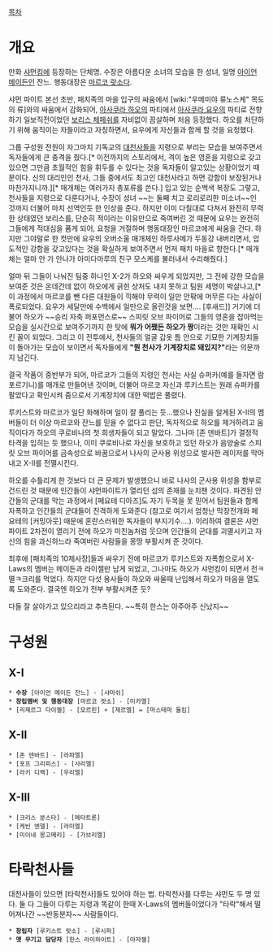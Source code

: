 [[목차]]

= 개요 =
만화 [[샤먼킹]]에 등장하는 단체명. 수장은 아름다운 소녀의 모습을 한 성녀, 일명 [[아이언 메이든]]인 잔느. 행동대장은 [[마르코 랏소]]다.

샤먼 파이트 본선 초반, 패치족의 마을 입구의 싸움에서 [wiki:"우메미야 류노스케" 목도의 류]와의 싸움에서 감화되어, [[아사쿠라 하오]]의 파티에서 [[아사쿠라 요우]]의 파티로 전향하기 일보직전이었던 [[보리스 체페쉬]]를 자비없이 끔살하며 처음 등장했다. 하오를 처단하기 위해 움직이는 자들이라고 자칭하면서, 요우에게 자신들과 함께 할 것을 요청했다.

그룹 구성원 전원이 자그마치 기독교의 [[대천사]]들을 지령으로 부리는 모습을 보여주면서 독자들에게 큰 충격을 줬다.[* 이전까지의 스토리에서, 격이 높은 영혼을 지령으로 갖고있으면 그만큼 초월적인 힘을 휘두를 수 있다는 것을 독자들이 알고있는 상황이었기 때문이다. 신의 대리인인 천사, 그들 중에서도 최고인 대천사라고 하면 강함이 보장된거나 마찬가지니까.][* 매개체는 여러가지 총포류를 쓴다.] 입고 있는 순백색 복장도 그렇고, 천사들을 지령으로 다룬다거나, 수장이 성녀 ~~는 둘째 치고 로리로리한 미소녀~~인 것까지 더불어 마치 선역인듯 한 인상을 준다. 하지만 이미 다칠대로 다쳐서 완전히 무력한 상태였던 보리스를, 단순히 적이라는 이유만으로 죽여버린 것 때문에 요우는 완전히 그들에게 적대심을 품게 되어, 요청을 거절하며 행동대장인 마르코에게 싸움을 건다. 하지만 그야말로 한 컷만에 요우의 오버소울 매개체인 하루사메가 두동강 내버리면서, 압도적인 강함을 갖고있다는 것을 확실하게 보여주면서 먼저 패치 마을로 향한다.[* 매개체는 얼마 안 가 안나가 아미다마루의 친구 모스케를 불러내서 수리해줬다.]

얼마 뒤 그들이 나눠진 팀중 하나인 X-2가 하오와 싸우게 되었지만, 그 전에 강한 모습을 보여준 것은 온데간데 없이 하오에게 긁힌 상처도 내지 못하고 팀원 세명이 박살나고,[* 이 과정에서 마르코를 뺀 다른 대원들이 끽해야 무력이 일만 안팎에 머무른 다는 사실이 폭로되었다. 요우가 세달만에 수백에서 일만으로 올린것을 보면…. [후새드]] 거기에 더불어 하오가 ~~승리 자축 퍼포먼스로~~ 스피릿 오브 파이어로 그들의 영혼을 잡아먹는 모습을 실시간으로 보여주기까지 한 탓에 '''뭐가 어쨌든 하오가 짱'''이라는 것만 재확인 시킨 꼴이 되었다. 그리고 이 전투에서, 천사들의 얼굴 갑옷 틈 안으로 기묘한 기계장치들이 돌아가는 모습이 보이면서 독자들에게 '''"뭔 천사가 기계장치로 돼있지?"'''라는 의문까지 남긴다.

결국 작품이 중반부가 되어, 마르코가 그들의 지령인 천사는 사실 슈퍼카(예를 들자면 람포르기니)를 매개로 만들어낸 것이며, 더불어 마르코 자신과 루키스트는 원래 슈퍼카를 팔았다고 확인시켜 줌으로서 기계장치에 대한 떡밥은 풀렸다.

루키스트와 마르코가 일단 화해하며 일이 잘 풀리는 듯...했으나 진실을 알게된 X-II의 멤버들이 더 이상 마르코와 잔느를 믿을 수 없다고 판단, 독자적으로 하오를 제거하려고 움직이다가 하오의 쿠로비나의 첫 희생자들이 되고 말았다. 그나마 [존 덴바트]가 결정적 타격을 입히는 듯 했으나, 이미 쿠로비나로 자신을 보호하고 있던 하오가 음양술로 스피릿 오브 파이어를 금속성으로 바꿈으로서 나사의 군사용 위성으로 발사한 레이저를 막아내고 X-II를 전멸시킨다.

하오를 수틀리게 한 것보다 더 큰 문제가 발생했으니 바로 나사의 군사용 위성을 함부로 건드린 것 때문에 인간들이 샤먼파이트가 열리던 섬의 존재를 눈치챈 것이다. 파견된 안간들의 군대를 막는 과정에서 [페요테 디아즈]도 자기 두목을 못 믿어서 팀원들과 함께 자폭하고 인간들의 군대들이 진격하게 도와준다 (참고로 여기서 엄청난 막장전개와 페요테의 [커밍아웃] 때문에 혼란스러워한 독자들이 부지기수….). 이리하여 결론은 샤먼파이트 2차전이 열리기 전에 하오가 미친놈처럼 웃으며 인간들의 군대를 괴멸시키고 자신의 힘을 과신하느라 죽여버린 사람들을 몽땅 부활시켜 준 것이다.

최후에 [패치족의 10제사장]들과 싸우기 전에 마르코가 루키스트와 자폭함으로서 X-Laws의 멤버는 메이든과 라이젤만 남게 되었고, 그나마도 하오가 샤먼킹이 되면서 전ㅋ멸ㅋ크리를 먹었다. 하지만 다섯 용사들이 하오와 싸울때 난입해서 하오가 마음을 열도록 도와준다. 결국엔 하오가 전부 부활시켜준 듯? 

다들 잘 살아가고 있으리라고 추측된다. ~~특히 한스는 아주아주 신났지~~

= 구성원 =
== X-I ==
 * '''수장''' [아이언 메이든 잔느] - [샤마쉬]
 * '''창립멤버 및 행동대장''' [마르코 랏소] - [미카엘]
 * [리제르그 다이젤] - [모르핀] + [제르엘] = [마스테마 돌킴]
 
== X-II ==
 * [존 덴바트] - [라파엘]
 * [포프 그리피스] - [사리엘]
 * [라키 디랙] - [우리엘]

== X-III ==
 * [크리스 분스타] - [메타트론]
 * [케빈 멘델] - [라미엘]
 * [미이네 몽고메리] - [가브리엘]

= 타락천사들 =
대천사들이 있으면 [타락천사]들도 있어야 하는 법. 타락천사를 다루는 샤먼도 두 명 있다. 둘 다 그들이 다루는 지령과 똑같이 한때 X-Laws의 멤버들이었다가 "타락"해서 떨어져나간 ~~반동분자~~ 사람들이다.

 * '''창립자''' [루키스트 랏소] - [루시퍼]
 * '''옛 무기고 담당자''' [한스 라이하이트] - [아자젤]
